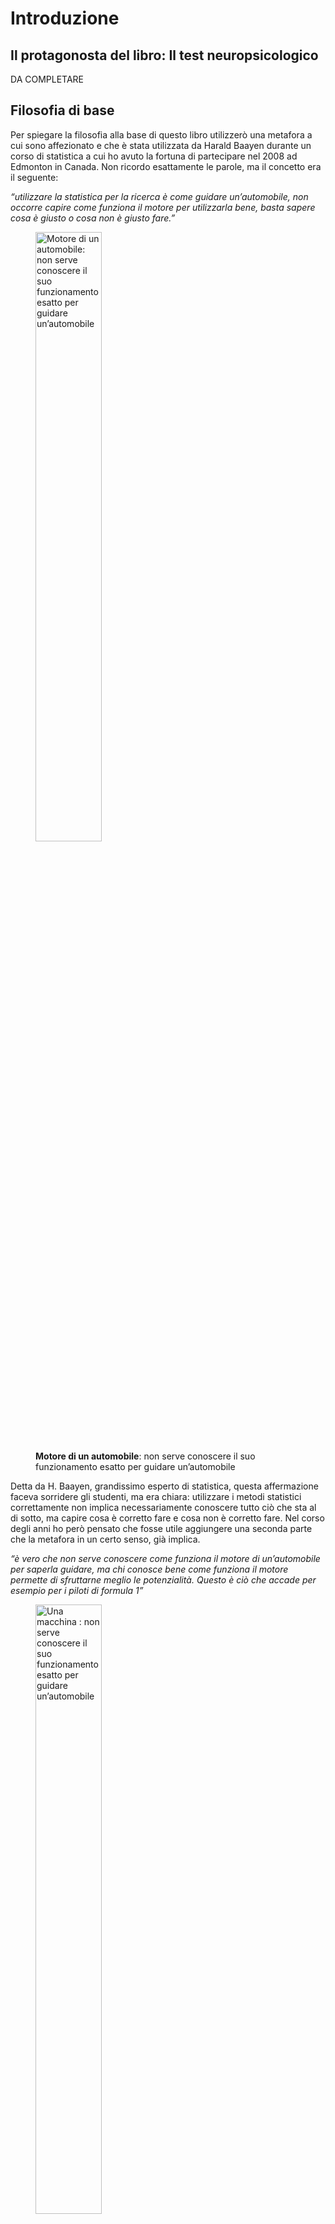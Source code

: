 # Introduzione

## Il protagonosta del libro: Il test neuropsicologico
DA COMPLETARE

## Filosofia di base
Per spiegare la filosofia alla base di questo libro utilizzerò una metafora a cui sono affezionato e che è stata utilizzata da Harald Baayen durante un corso di statistica a cui ho avuto la fortuna di partecipare nel 2008 ad Edmonton in Canada.
Non ricordo esattamente le parole, ma il concetto era il seguente:

_"utilizzare la statistica per la ricerca è come guidare un'automobile, non occorre capire come funziona il motore per utilizzarla bene, basta sapere cosa è giusto o cosa non è giusto fare."_

![**Motore di un automobile**: non serve conoscere il suo funzionamento esatto per guidare un'automobile](../Figures/Engine.png){width="50%"}


Detta da H. Baayen, grandissimo esperto di statistica, questa affermazione faceva sorridere gli studenti, ma era chiara: utilizzare i metodi statistici correttamente non implica necessariamente conoscere tutto ciò che sta al di sotto, ma capire cosa è corretto fare e cosa non è corretto fare. Nel corso degli anni ho però pensato che fosse utile aggiungere una seconda parte che la metafora in un certo senso, già implica.

_"è vero che non serve conoscere come funziona il motore di un'automobile per saperla guidare, ma chi conosce bene come funziona il motore permette di sfruttarne meglio le potenzialità. Questo è ciò che accade per esempio per i piloti di formula 1"_


![**Una macchina **: non serve conoscere il suo funzionamento esatto per guidare un'automobile](../Figures/Auto_ChatGPT.png){width="50%"}


Per tornare al nostro argomento (e cioè i metodi statistici per la neuropsicologia) già conoscere cosa è corretto e cosa è sbagliato fare in termini di utilizzo dei test in neuropsicologia clinica e forense è molto importante, ma una conoscenza più approfondita ci permette di utilizzarli meglio e di capire in quali situazioni ci possono essere problemi o situazioni particolari.

Nello scrivere questo libro ho realizzato che si puà aggiungere una terza parte alla metafora che mi sembra particolarmente pertinente.

_"un pilota non è però unì/un ingegnere o un/una meccanica/o che è in grado di montare e smontare un motore. Ne conosce bene il funzionamento (più di una persona comune), per notare possibili problemi, come vibrazioni o rumori insoliti e aiutre a comunicare con il team, ma rimane pur sempre un utilizzatore, che deve concentrarsi su altre abilità, cioè quelle di guida"_

![**Un pilota di F1 **: una/un pilota professionista ha conoscenze approfondite su come funziona il motore della propria vettura](../Figures/F1_1_ChatGPT.png){width="30%"}

Una cosa analoga avviene per la/il neuropsicologa/o: se conosce bene aspetti psicometrici ha conoscenze in più per capire quando un test non sta funzionando come deve o, in generale, ad interpretare correttamente il significato dei numeri o classificazioni che hanno.
